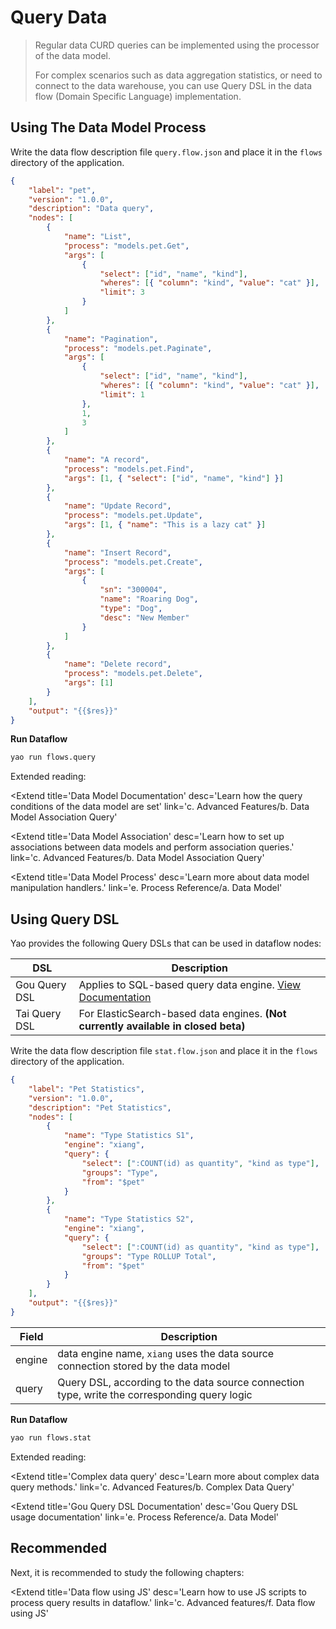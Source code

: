# Query Data

<blockquote>
	<p>Regular data CURD queries can be implemented using the processor of the data model. </p>
	<p>
		For complex scenarios such as data aggregation statistics, or need to connect to the
		data warehouse, you can use Query DSL in the data flow (Domain Specific Language)
		implementation.
	</p>
</blockquote>

## Using The Data Model Process

Write the data flow description file `query.flow.json` and place it in the `flows` directory of the application.

```json
{
	"label": "pet",
	"version": "1.0.0",
	"description": "Data query",
	"nodes": [
		{
			"name": "List",
			"process": "models.pet.Get",
			"args": [
				{
					"select": ["id", "name", "kind"],
					"wheres": [{ "column": "kind", "value": "cat" }],
					"limit": 3
				}
			]
		},
		{
			"name": "Pagination",
			"process": "models.pet.Paginate",
			"args": [
				{
					"select": ["id", "name", "kind"],
					"wheres": [{ "column": "kind", "value": "cat" }],
					"limit": 1
				},
				1,
				3
			]
		},
		{
			"name": "A record",
			"process": "models.pet.Find",
			"args": [1, { "select": ["id", "name", "kind"] }]
		},
		{
			"name": "Update Record",
			"process": "models.pet.Update",
			"args": [1, { "name": "This is a lazy cat" }]
		},
		{
			"name": "Insert Record",
			"process": "models.pet.Create",
			"args": [
				{
					"sn": "300004",
					"name": "Roaring Dog",
					"type": "Dog",
					"desc": "New Member"
				}
			]
		},
		{
			"name": "Delete record",
			"process": "models.pet.Delete",
			"args": [1]
		}
	],
	"output": "{{$res}}"
}
```

**Run Dataflow**

```bash
yao run flows.query
```

Extended reading:

<Extend
	title='Data Model Documentation'
	desc='Learn how the query conditions of the data model are set'
	link='c. Advanced Features/b. Data Model Association Query'
></Extend>

<Extend
	title='Data Model Association'
	desc='Learn how to set up associations between data models and perform association queries.'
	link='c. Advanced Features/b. Data Model Association Query'
></Extend>

<Extend
	title='Data Model Process'
	desc='Learn more about data model manipulation handlers.'
	link='e. Process Reference/a. Data Model'
></Extend>

## Using Query DSL

Yao provides the following Query DSLs that can be used in dataflow nodes:

| DSL           | Description                                                                                     |
| ------------- | ----------------------------------------------------------------------------------------------- |
| Gou Query DSL | Applies to SQL-based query data engine. <a href="#"> View Documentation </a>                    |
| Tai Query DSL | For ElasticSearch-based data engines. <strong>(Not currently available in closed beta)</strong> |

Write the data flow description file `stat.flow.json` and place it in the `flows` directory of the application.

```json
{
	"label": "Pet Statistics",
	"version": "1.0.0",
	"description": "Pet Statistics",
	"nodes": [
		{
			"name": "Type Statistics S1",
			"engine": "xiang",
			"query": {
				"select": [":COUNT(id) as quantity", "kind as type"],
				"groups": "Type",
				"from": "$pet"
			}
		},
		{
			"name": "Type Statistics S2",
			"engine": "xiang",
			"query": {
				"select": [":COUNT(id) as quantity", "kind as type"],
				"groups": "Type ROLLUP Total",
				"from": "$pet"
			}
		}
	],
	"output": "{{$res}}"
}
```

| Field  | Description                                                                                  |
| ------ | -------------------------------------------------------------------------------------------- |
| engine | data engine name, `xiang` uses the data source connection stored by the data model           |
| query  | Query DSL, according to the data source connection type, write the corresponding query logic |

**Run Dataflow**

```bash
yao run flows.stat
```

Extended reading:

<Extend
	title='Complex data query'
	desc='Learn more about complex data query methods.'
	link='c. Advanced Features/b. Complex Data Query'
></Extend>

<Extend
	title='Gou Query DSL Documentation'
	desc='Gou Query DSL usage documentation'
	link='e. Process Reference/a. Data Model'
></Extend>

## Recommended

Next, it is recommended to study the following chapters:

<Extend
	title='Data flow using JS'
	desc='Learn how to use JS scripts to process query results in dataflow.'
	link='c. Advanced features/f. Data flow using JS'
></Extend>

<Div style={{ display: 'flex', justifyContent: 'space-between' }}>
	<Link type='prev' title='Write data flow' link='b. Basic features/e. Write data flow'></Link>
	<Link
		type='next'
		title='Data flow using JS'
		link='c. Advanced features/f. Data flow using JS'
	></Link>
</Div>
